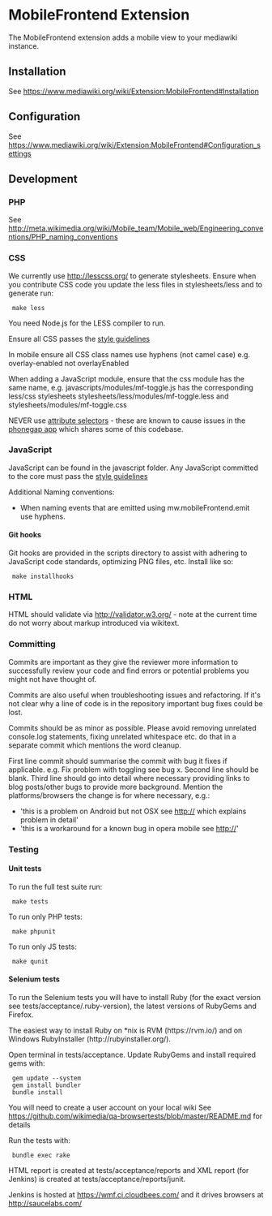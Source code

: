 = MobileFrontend Extension =
The MobileFrontend extension adds a mobile view to your mediawiki
instance.

== Installation ==
See https://www.mediawiki.org/wiki/Extension:MobileFrontend#Installation

== Configuration ==
See https://www.mediawiki.org/wiki/Extension:MobileFrontend#Configuration_settings

== Development ==

=== PHP ===
See http://meta.wikimedia.org/wiki/Mobile_team/Mobile_web/Engineering_conventions/PHP_naming_conventions

=== CSS ===
We currently use http://lesscss.org/ to generate stylesheets.
Ensure when you contribute CSS code you update the less files in
stylesheets/less and to generate run:

  make less

You need Node.js for the LESS compiler to run.

Ensure all CSS passes the
[https://www.mediawiki.org/wiki/Manual:Coding_conventions/CSS style guidelines]

In mobile ensure all CSS class names use hyphens (not camel case)
e.g. overlay-enabled not overlayEnabled

When adding a JavaScript module, ensure that the css module has the same
name, e.g. javascripts/modules/mf-toggle.js has the corresponding
less/css stylesheets stylesheets/less/modules/mf-toggle.less and
stylesheets/modules/mf-toggle.css

NEVER use
[http://www.w3.org/TR/CSS2/selector.html#attribute-selectors attribute selectors]
- these are known to cause issues in the
[https://github.com/wikimedia/WikipediaMobile phonegap app] which
shares some of this codebase.

=== JavaScript ===
JavaScript can be found in the javascript folder. Any JavaScript
committed to the core must pass the
[https://www.mediawiki.org/wiki/Manual:Coding_conventions/JavaScript style guidelines]

Additional Naming conventions:
* When naming events that are emitted using mw.mobileFrontend.emit use hyphens.

==== Git hooks ====
Git hooks are provided in the scripts directory to assist with adhering
to JavaScript code standards, optimizing PNG files, etc. Install like
so:

  make installhooks

=== HTML ===
HTML should validate via http://validator.w3.org/ - note at the current
time do not worry about markup introduced via wikitext.

=== Committing ===
Commits are important as they give the reviewer more information to
successfully review your code and find errors or potential problems you
might not have thought of.

Commits are also useful when troubleshooting issues and refactoring.  If
it's not clear why a line of code is in the repository important bug
fixes could be lost.

Commits should be as minor as possible. Please avoid removing unrelated
console.log statements, fixing unrelated whitespace etc.  do that in a
separate commit which mentions the word cleanup.

First line commit should summarise the commit with bug it fixes if
applicable. e.g. Fix problem with toggling see bug x. Second line should
be blank. Third line should go into detail where necessary providing
links to blog posts/other bugs to provide more background. Mention the
platforms/browsers the change is for where necessary, e.g.:

* 'this is a problem on Android but not OSX see http://<url> which explains problem in detail'
* 'this is a workaround for a known bug in opera mobile see http://<url>'

=== Testing ===

==== Unit tests ====
To run the full test suite run:

  make tests

To run only PHP tests:

  make phpunit

To run only JS tests:

  make qunit

==== Selenium tests ====
To run the Selenium tests you will have to install Ruby (for the exact
version see tests/acceptance/.ruby-version), the latest versions of
RubyGems and Firefox.

The easiest way to install Ruby on *nix is RVM (https://rvm.io/) and on
Windows RubyInstaller (http://rubyinstaller.org/).

Open terminal in tests/acceptance. Update RubyGems and install required
gems with:

  gem update --system
  gem install bundler
  bundle install

You will need to create a user account on your local wiki
See https://github.com/wikimedia/qa-browsertests/blob/master/README.md
for details

Run the tests with:

  bundle exec rake

HTML report is created at tests/acceptance/reports and XML report (for
Jenkins) is created at tests/acceptance/reports/junit.

Jenkins is hosted at https://wmf.ci.cloudbees.com/ and it drives
browsers at http://saucelabs.com/
